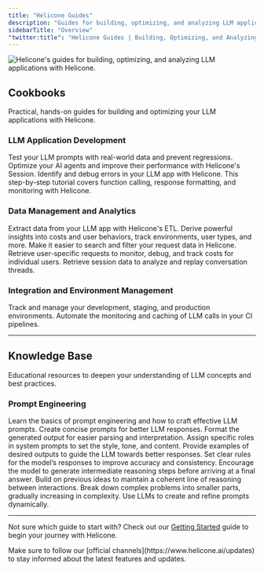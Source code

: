 ```yaml
---
title: "Helicone Guides"
description: "Guides for building, optimizing, and analyzing LLM applications with Helicone."
sidebarTitle: "Overview"
"twitter:title": "Helicone Guides | Building, Optimizing, and Analyzing LLM Applications"
---
```


<Frame>
  <img
    src="/images/guide/guides-cover.webp"
    alt="Helicone's guides for building, optimizing, and analyzing LLM applications with Helicone."
  />
</Frame>

## Cookbooks

Practical, hands-on guides for building and optimizing your LLM applications with Helicone.

### LLM Application Development

<CardGroup cols={2} gap="medium">
  <Card
    title="How to run prompt experiments"
    icon="flask"
    href="/guides/cookbooks/experiments"
    iconType="light"
    vertical
  >
    Test your LLM prompts with real-world data and prevent regressions.
  </Card>
  <Card
    title="How to replay LLM sessions"
    icon="rotate-right"
    href="/guides/cookbooks/replay-session"
    iconType="light"
    vertical
  >
    Optimize your AI agents and improve their performance with Helicone's
    Session.
  </Card>
  <Card
    title="How to debug your LLM app"
    icon="bug"
    href="/guides/cookbooks/debugging"
    vertical
    iconType="light"
  >
    Identify and debug errors in your LLM app with Helicone.
  </Card>
  <Card
    title="How to build a chatbot with OpenAI structured outputs"
    icon="robot"
    href="/guides/cookbooks/openai-structured-outputs"
    vertical
    iconType="light"
  >
    This step-by-step tutorial covers function calling, response formatting, and
    monitoring with Helicone.
  </Card>
</CardGroup>

### Data Management and Analytics

<CardGroup cols={2} gap="medium">
  <Card
    title="ETL / data extraction"
    icon="database"
    href="/guides/cookbooks/etl"
    vertical
    iconType="light"
  >
    Extract data from your LLM app with Helicone's ETL.
  </Card>
  <Card
    title="Segmenting data with Custom Properties"
    icon="chart-pie"
    href="/guides/cookbooks/segmentation"
    vertical
    iconType="light"
  >
    Derive powerful insights into costs and user behaviors, track environments,
    user types, and more.
  </Card>
  <Card
    title="Labeling request data"
    icon="tags"
    href="/guides/cookbooks/labeling-request-data"
    vertical
    iconType="light"
  >
    Make it easier to search and filter your request data in Helicone.
  </Card>
  <Card
    title="Getting user requests"
    icon="user"
    href="/guides/cookbooks/getting-user-requests"
    vertical
    iconType="light"
  >
    Retrieve user-specific requests to monitor, debug, and track costs for
    individual users.
  </Card>
  <Card
    title="Getting Sessions"
    icon="comments"
    href="/guides/cookbooks/getting-sessions"
    vertical
    iconType="light"
  >
    Retrieve session data to analyze and replay conversation threads.
  </Card>
</CardGroup>

### Integration and Environment Management

<CardGroup cols={2} gap="medium">
  <Card
    title="Environment tracking"
    icon="sitemap"
    iconType="light"
    href="/guides/cookbooks/environment-tracking"
    vertical
  >
    Track and manage your development, staging, and production environments.
  </Card>
  <Card
    title="Integrating Helicone with GitHub Actions"
    icon="github"
    href="/guides/cookbooks/github-actions"
    vertical
    iconType="light"
  >
    Automate the monitoring and caching of LLM calls in your CI pipelines.
  </Card>
</CardGroup>

---

## Knowledge Base

Educational resources to deepen your understanding of LLM concepts and best
practices.

### Prompt Engineering

<CardGroup cols={1} gap="medium">
  <Card
    title="Overview"
    icon="house"
    href="/guides/prompt-engineering/overview"
    horizontal
    iconType="light"
  >
    Learn the basics of prompt engineering and how to craft effective LLM
    prompts.
  </Card>
</CardGroup>

<CardGroup cols={2} gap="medium">
  <Card
    title="Be specific and clear"
    icon="bullseye-arrow"
    href="/guides/prompt-engineering/be-specific-and-clear"
    horizontal
    iconType="light"
  >
    Create concise prompts for better LLM responses.
  </Card>
  <Card
    title="Use structured formats"
    icon="table-list"
    href="/guides/prompt-engineering/use-structured-formats"
    horizontal
    iconType="light"
  >
    Format the generated output for easier parsing and interpretation.
  </Card>
  <Card
    title="Role-playing"
    icon="user-gear"
    href="/guides/prompt-engineering/leverage-role-playing"
    horizontal
    iconType="light"
  >
    Assign specific roles in system prompts to set the style, tone, and content.
  </Card>
  <Card
    title="Few-shot learning"
    icon="graduation-cap"
    href="/guides/prompt-engineering/implement-few-shot-learning"
    horizontal
    iconType="light"
  >
    Provide examples of desired outputs to guide the LLM towards better
    responses.
  </Card>
  <Card
    title="Use constrained outputs"
    icon="ruler-combined"
    href="/guides/prompt-engineering/use-constrained-outputs"
    horizontal
    iconType="light"
  >
    Set clear rules for the model’s responses to improve accuracy and
    consistency.
  </Card>
  <Card
    title="Chain-of-thought prompting"
    icon="stairs"
    href="/guides/prompt-engineering/use-chain-of-thought-prompting"
    horizontal
    iconType="light"
  >
    Encourage the model to generate intermediate reasoning steps before arriving
    at a final answer.
  </Card>
  <Card
    title="Thread-of-thought prompting"
    icon="arrow-progress"
    href="/guides/prompt-engineering/use-thread-of-thought-prompting"
    horizontal
    iconType="light"
  >
    Build on previous ideas to maintain a coherent line of reasoning between
    interactions.
  </Card>
  <Card
    title="Least-to-most prompting"
    icon="grid-dividers"
    href="/guides/prompt-engineering/use-least-to-most-prompting"
    horizontal
    iconType="light"
  >
    Break down complex problems into smaller parts, gradually increasing in
    complexity.
  </Card>
  <Card
    title="Meta-Prompting"
    icon="wand-magic-sparkles"
    href="/guides/prompt-engineering/use-meta-prompting"
    horizontal
    iconType="light"
  >
    Use LLMs to create and refine prompts dynamically.
  </Card>
</CardGroup>

---

<Accordion title="Need help choosing a guide?" type="secondary">
  <p>
    Not sure which guide to start with? Check out our
    <a href="/guides/getting-started">Getting Started</a> guide to begin your journey
    with Helicone.
  </p>
</Accordion>

<Callout title="Stay Updated!" type="warning">
  Make sure to follow our [official channels](https://www.helicone.ai/updates)
  to stay informed about the latest features and updates.
</Callout>
